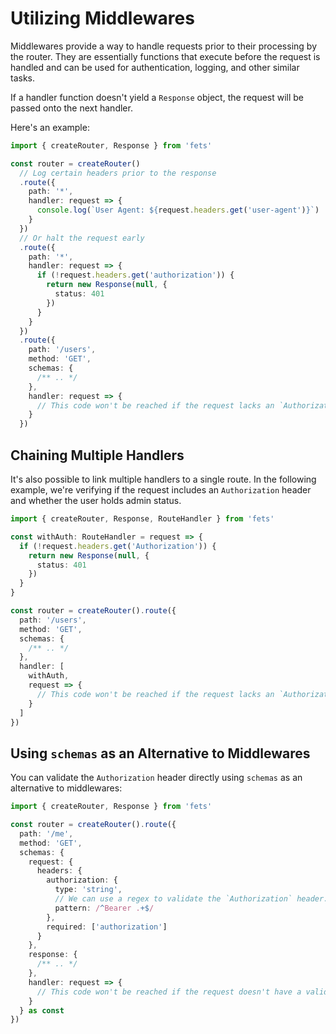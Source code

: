
# Utilizing Middlewares

Middlewares provide a way to handle requests prior to their processing by the router. They are
essentially functions that execute before the request is handled and can be used for authentication,
logging, and other similar tasks.

If a handler function doesn't yield a `Response` object, the request will be passed onto the next
handler.

Here's an example:

```ts
import { createRouter, Response } from 'fets'

const router = createRouter()
  // Log certain headers prior to the response
  .route({
    path: '*',
    handler: request => {
      console.log(`User Agent: ${request.headers.get('user-agent')}`)
    }
  })
  // Or halt the request early
  .route({
    path: '*',
    handler: request => {
      if (!request.headers.get('authorization')) {
        return new Response(null, {
          status: 401
        })
      }
    }
  })
  .route({
    path: '/users',
    method: 'GET',
    schemas: {
      /** .. */
    },
    handler: request => {
      // This code won't be reached if the request lacks an `Authorization` header.
    }
  })
```

## Chaining Multiple Handlers

It's also possible to link multiple handlers to a single route. In the following example, we're
verifying if the request includes an `Authorization` header and whether the user holds admin status.

```ts
import { createRouter, Response, RouteHandler } from 'fets'

const withAuth: RouteHandler = request => {
  if (!request.headers.get('Authorization')) {
    return new Response(null, {
      status: 401
    })
  }
}

const router = createRouter().route({
  path: '/users',
  method: 'GET',
  schemas: {
    /** .. */
  },
  handler: [
    withAuth,
    request => {
      // This code won't be reached if the request lacks an `Authorization` header.
    }
  ]
})
```

## Using `schemas` as an Alternative to Middlewares

You can validate the `Authorization` header directly using `schemas` as an alternative to
middlewares:

```ts
import { createRouter, Response } from 'fets'

const router = createRouter().route({
  path: '/me',
  method: 'GET',
  schemas: {
    request: {
      headers: {
        authorization: {
          type: 'string',
          // We can use a regex to validate the `Authorization` header.
          pattern: /^Bearer .+$/
        },
        required: ['authorization']
      }
    },
    response: {
      /** .. */
    },
    handler: request => {
      // This code won't be reached if the request doesn't have a valid Bearer token in the `Authorization` header.
    }
  } as const
})
```
